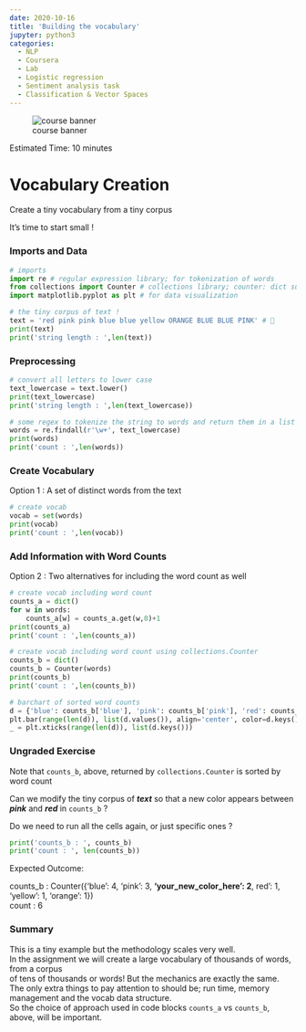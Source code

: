 ```yaml
---
date: 2020-10-16
title: 'Building the vocabulary'
jupyter: python3
categories: 
  - NLP 
  - Coursera 
  - Lab
  - Logistic regression
  - Sentiment analysis task
  - Classification & Vector Spaces
---
```


::: {.column-margin .nolightbox}
![course banner](/images/Course-Logo-2-3.webp)
:::

Estimated Time: 10 minutes

# Vocabulary Creation 

Create a tiny vocabulary from a tiny corpus

It's time to start small !

### Imports and Data


```python
# imports
import re # regular expression library; for tokenization of words
from collections import Counter # collections library; counter: dict subclass for counting hashable objects
import matplotlib.pyplot as plt # for data visualization
```

```python
# the tiny corpus of text ! 
text = 'red pink pink blue blue yellow ORANGE BLUE BLUE PINK' # 🌈
print(text)
print('string length : ',len(text))
```

### Preprocessing

```python
# convert all letters to lower case
text_lowercase = text.lower()
print(text_lowercase)
print('string length : ',len(text_lowercase))
```

```python
# some regex to tokenize the string to words and return them in a list
words = re.findall(r'\w+', text_lowercase)
print(words)
print('count : ',len(words))
```

### Create Vocabulary
Option 1 : A set of distinct words from the text

```python
# create vocab
vocab = set(words)
print(vocab)
print('count : ',len(vocab))
```

### Add Information with Word Counts
Option 2 : Two alternatives for including the word count as well

```python
# create vocab including word count
counts_a = dict()
for w in words:
    counts_a[w] = counts_a.get(w,0)+1
print(counts_a)
print('count : ',len(counts_a))
```

```python
# create vocab including word count using collections.Counter
counts_b = dict()
counts_b = Counter(words)
print(counts_b)
print('count : ',len(counts_b))
```

```python
# barchart of sorted word counts
d = {'blue': counts_b['blue'], 'pink': counts_b['pink'], 'red': counts_b['red'], 'yellow': counts_b['yellow'], 'orange': counts_b['orange']}
plt.bar(range(len(d)), list(d.values()), align='center', color=d.keys())
_ = plt.xticks(range(len(d)), list(d.keys()))
```

### Ungraded Exercise
Note that `counts_b`, above, returned by `collections.Counter` is sorted by word count

Can we modify the tiny corpus of ***text*** so that a new color appears 
between ***pink*** and ***red*** in `counts_b` ?

Do we need to run all the cells again, or just specific ones ? 

```python
print('counts_b : ', counts_b)
print('count : ', len(counts_b))
```

Expected Outcome:

counts_b : Counter({'blue': 4, 'pink': 3, **'your_new_color_here': 2**, red': 1, 'yellow': 1, 'orange': 1})
<br>
count :  6

### Summary

This is a tiny example but the methodology scales very well.
<br>
In the assignment we will create a large vocabulary of thousands of words, from a corpus
<br>
of tens of thousands or words! But the mechanics are exactly the same. 
<br> 
The only extra things to pay attention to should be; run time, memory management and the vocab data structure.
<br> 
So the choice of approach used in code blocks `counts_a` vs `counts_b`, above, will be important.

